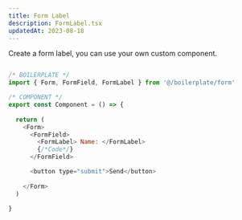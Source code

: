 ```yaml
---
title: Form Label
description: FormLabel.tsx 
updatedAt: 2023-08-18
---
```


Create a form label, you can use your own custom component.

``` js

/* BOILERPLATE */
import { Form, FormField, FormLabel } from '@/boilerplate/form'

/* COMPONENT */
export const Component = () => {
  
  return (
    <Form>
      <FormField>
        <FormLabel> Name: </FormLabel>
        {/*Code*/}
      </FormField>

      <button type="submit">Send</button>
      
    </Form>
  )

}

```
